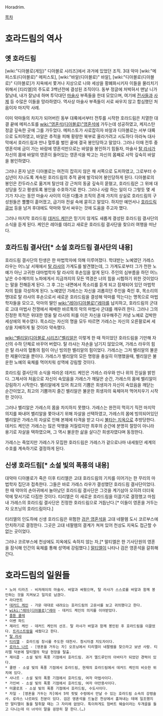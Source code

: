 Horadrim. 

[[목차]]
= 호라드림의 역사 =
== 옛 호라드림 ==
[wiki:"디아블로(게임)" 디아블로 시리즈]에서 과거에 있었던 조직. 3대 악마 [wiki:"메피스토(디아블로)" 메피스토], [wiki:"바알(디아블로)" 바알], [wiki:"디아블로(디아블로)" 디아블로]가 지옥에서 쫓겨나 지상으로 나와 세상을 황폐화시키자 이들을 물리치기 위해서 [티리엘]의 주도로 3백년전에 결성된 조직이다. 동부 정글에 처박혀서 맨날 니가 잘났네, 내가 잘났네 하며 투닥대던 [[마술사]] 부족들을 한데 모았으며, 여기에 [[전사]]들과 [[사제]] 등 수많은 이들을 망라하였다. 역사상 마술사 부족들이 서로 싸우지 않고 합심했던 처음이자 마지막 사례.

이미 악마들의 차지가 되어버린 동부 대륙에서부터 전투를 시작한 호라드림은 치열한 대결 끝에 메피스토를 [[wiki:"영혼석(디아블로)"영혼석]]에 가두는데 성공하였고, 케지스탄 정글 깊숙한 곳에 그를 가두었다. 메피스토가 사로잡히자 바알과 디아블로는 서부 대륙으로 도피하였고, 바알은 추적을 피해 황량한 북부로 올라가려고 시도하다 아라녹 대사막에서 호라드림과 만나 혈투를 벌인 끝에 결국 봉인당하고 말았다. 그러나 이때 전투 중 영혼석에 금이 가는 바람에 영혼석만으로는 바알을 봉인하기 힘들자, 마술사 [[탈 라샤]]가 자신의 몸에 바알의 영혼이 들어있는 영혼석을 박고는 자신의 몸째로 사막 깊숙히 바알을 봉인하였다. 

그러나 혼자 남은 디아블로는 여전히 잡히지 않은 채 서쪽으로 도피하였고, 그로부터 수십년이 지나도록 계속된 호라드림의 추적 끝에 발각되어 봉인당하게 된다. 디아블로의 봉인은 칸두라스로 옮겨져 탈산데 강 근처의 동굴 깊숙히 묻혔고, 호라드림은 그 위에 대성당을 짓고 평생토록 봉인을 수호하기로 한다. 그러나 사람 하는 일이 다 그렇듯 몇 세기가 지나는 동안 마술사 사이의 이권 다툼과 조직의 존재 가치의 상실로 호라드림의 구성원들은 뿔뿔이 흩어졌고, 급기야 전설 속에 묻히고 말았다. 하지만 예언서나 [[호라드릭 큐브]] 등을 남겨 후대에도 악마와 맞서 싸우는 것에 도움을 주고자 했다.

그러나 마지막 호라드림 [[데커드 케인]]은 믿기지 않게도 새롭게 결성된 호라드림 결사단의 소식을 듣게 된다. 케인은 레아를 데리고 새로운 호라드림 결사단을 찾으러 여행을 떠난다. 

== 호라드림 결사단[* 소설 호라드림 결사단의 내용] ==
호라드림 결사단의 탄생은 한 마법학자에 의해 이루어졌다. 학대받는 노예였던 가레스 라우는 어느날 서재에서 [[탈 라샤]]의 가계도를 발견했는데, 그 가계도로부터 그가 천한 노예가 아닌 고귀한 대마법학자 탈 라샤의 후손임을 알게 된다. 주인의 심부름을 하던 어느날은 수수께끼의 노파에게서 지금까지의 모든 역경은 너의 힘을 시험하기 위한 것이었다는 말을 전해듣게 된다. 그 후 그는 내면에서 목소리를 듣게 되고 잠재되어 있던 마법학자의 힘을 각성하게 된다. 노예였던 가레스는 자신을 괴롭히던 주인을 죽인 후, 목소리의 명대로 탈 라샤의 후손으로서 새로운 호라드림을 결성해 악마를 막는다는 명목으로 마법학자들을 모으고, 악마의 딸인 [[wiki:"레아(디아블로)"레아]]를 납치하고, 호라드림의 군대로 고대 마법사 전쟁에서 패배한 바르툭의 악의 마법사 군대를 깨우려 한다. 그러나 그의 진정한 목적은 위대한 영웅 탈 라샤의 피를 이은 자신을 대우해주긴 커녕 노예로 겁박한 세상에의 복수였다. 목소리는 자신의 명을 모두 따르면 가레스는 자신의 오른팔로써 세상을 지배하게 될 것이라 약속했다.

[[wiki:"벨리알(디아블로 시리즈)"벨리알]]은 이렇게 한 때 적이었던 호라드림을 기만해 자신의 수하 단체로 바꾸어 버렸다. 탈 라샤는 자손을 남기지 않았으며, 가레스 라우의 힘은 탈 라샤의 혈통의 힘이 아닌 빙의한 벨리알의 힘이었다. 가레스는 그저 벨리알의 불운한 제물이었을 뿐이다. 가레스가 벨리알의 모든 명령을 충실히 이행했을때, 벨리알은 불운한 노예의 육체를 먹어치워 성역에 강림할 것이다.

호라드림 결사단의 소식을 따라온 데커드 케인은 가레스 라우와 만나 위의 진실을 밝힌다. 그제서야 처음으로 자신이 속았음을 가레스가 깨달은 순간, 가레스의 몸에 벨리알이 강림하기 시작한다. 벨리알에게 있어 최고의 기쁨은 희생자가 자신이 속았음을 깨닫는 순간이었고, 최고의 기쁨까지 즐긴 벨리알은 불운한 희생자의 육체마저 먹어치우기 시작한 것이다.

그러나 벨리알은 가레스의 몸을 차지하지 못했다. 가레스는 완전히 먹히기 직전 마지막 의지를 짜내어 벨리알을 쫓아내기 위해 자살을 선택하였고, 가레스의 몸에 빙의되어있던 벨리알은 가레스의 자살로 인해 본체에 타격을 받고 다시 [[불타는 지옥]]으로 추방당한다. 데커드 케인은 가레스는 많은 악행을 저질렀지만 최후의 순간에 분명히 절망이 아니라 용기로 자살을 택하였으며, 그 역시 불운한 삶을 살다간 희생자였다며 동정한다. 

가레스는 죽었지만 가레스가 모집한 호라드림은 가레스가 겉으로나마 내세웠던 세계의 수호를 계속하기로 결정하게 된다.

== 신생 호라드림[* 소설 빛의 폭풍의 내용] ==
대악마 디아블로가 죽은 이후 티리엘은 고대 호라드림의 기치를 이어가는 한 무리의 마법학자 집단과 접촉한다. 그들은 바로 가레스 라우가 결성했던 호라드림 결사단이었다. 한 때 악마의 손아귀에서 놀아났던 호라드림 결사단은 그것을 계기삼아 오히려 더더욱 악에 맞서기로 다짐한 것이다. 티리엘은 이 새로운 호라드림을 이끌기로 결정했고 마침내 가레스의 호라드림 결사단은 진정한 호라드림으로 거듭난다.[* 이들이 영혼을 거두는 자 오프닝의 호라드림이다.]

티리엘의 인도하에 신생 호라드림은 위험한 [[검은 영혼석]]을 고대 네팔렘 도시 코르부스에 안치하기로 결정한다. 그곳은 고대 네팔렘의 결계가 쳐져 있어 천상도 지옥도 접근할 수 없는 곳이었다.

그러나 코르부스에 천상에도 지옥에도 속하지 않는 자,[* 말티엘은 한 기사단원의 영혼을 잠식해 인간의 육체를 통해 성역에 강림했다.]  [[말티엘]]이 나타나 검은 영혼석을 갈취해간다.

= 호라드림의 일원들 =
 * 노어 티라즈 - 비저레이의 마술사. 바알과 싸웠으며, 탈 라샤가 스스로를 바알과 함께 봉인하는 것을 지켜보고 일지로 남겼다.
 * 라다먼트
 * [[데커드 케인]] - 가문 대대로 내려오는 호라드림의 고문서를 보고 귀의했다고 한다.
 * [[wiki:"레아(디아블로)"레아]] - 데커드 케인의 의지를 이어받았다.
 * [[졸툰 쿨레]]
 * 이벤 파드
 * 제라드 케인 - 데커드 케인의 선조. 탈 라샤가 바알과 함께 봉인된 후 호라드림을 이끌었다. [[트리스트람]]을 세웠다고 한다.
 * [[탈 라샤]]
 * [[티리엘]] - 호라드림 창시를 주도한 대천사. 창시자겸 지도자이다.
 * [[로라스 나르]] - [영혼을 거두는 자] 오프닝에서 티리엘이 네팔렘을 찾으라고 보낸 사람. 티리엘 덕분에 말티엘의 학살 현장을 탈출.
 * 제이콥 - 소설 빛의 폭풍 기점에서 호라드림. 과거 엘드루인의 아바타가 되었던 경력이 있다.
 * 쿨렌 - 소설 빛의 폭풍 기점에서 호라드림, 현재의 호라드림에서 데커드 케인의 비슷한 위치에 있다.
 * 샤나르 - 소설 빛의 폭풍 기점에서 호라드림, 여자 마법사이다. 
 * 가인버 - 소설 빛의 폭풍 기점에서 호라드림, 여자 야만용사이다.
 * 미쿨로프 - 소설 빛의 폭풍 기점에서 호라드림, 수도사이다.
 * 자일 - [영혼을 거두는 자]에서 5막 핏빛 수렁에서 만날 수 있는 호라드림 소속의 강령술사. 로라스 나르와도 친분이 있다. 검은 영혼석을 드높은 천상에서 훔쳐내는 데에 일조했지만 말티엘이 돌을 탈취할 때는 그 자리에 없었다. 특이하게도 험버트 웨슬이라는 두개골을 들고 다니는데 이 녀석이 말을 굉장히 잘 한다.(…)
